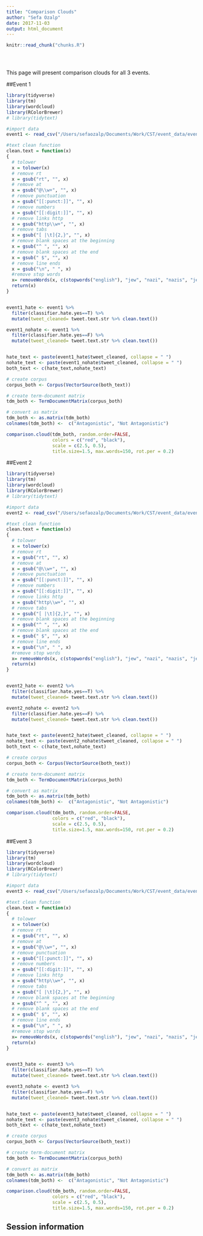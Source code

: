 ```yaml
---
title: "Comparison Clouds"
author: "Sefa Ozalp"
date: 2017-11-03
output: html_document
---
```


<!-- The file analysis/chunks.R contains chunks that define default settings
shared across the workflowr files. -->
```r
knitr::read_chunk("chunks.R")
```

<!-- Update knitr chunk options -->
```r
```

<!-- Insert the date the file was last updated -->
```r
```

<!-- Insert the code version (Git commit SHA1) if Git repository exists and R
 package git2r is installed -->
```r
```

<!-- Add your analysis here -->

This page will present comparison clouds for all 3 events.

##Event 1
```r
library(tidyverse)
library(tm)
library(wordcloud)
library(RColorBrewer)
# library(tidytext)

#import data
event1 <- read_csv("/Users/sefaozalp/Documents/Work/CST/event_data/event01.csv")

#text clean function
clean.text = function(x)
{
  # tolower
  x = tolower(x)
  # remove rt
  x = gsub("rt", "", x)
  # remove at
  x = gsub("@\\w+", "", x)
  # remove punctuation
  x = gsub("[[:punct:]]", "", x)
  # remove numbers
  x = gsub("[[:digit:]]", "", x)
  # remove links http
  x = gsub("http\\w+", "", x)
  # remove tabs
  x = gsub("[ |\t]{2,}", "", x)
  # remove blank spaces at the beginning
  x = gsub("^ ", "", x)
  # remove blank spaces at the end
  x = gsub(" $", "", x)
  # remove line ends
  x = gsub("\n", " ", x)
  #remove stop words
  x= removeWords(x, c(stopwords("english"), "jew", "nazi", "nazis", "jews", "jewish", "amp", "dont", "like", "just"))
  return(x)
}


event1_hate <- event1 %>% 
  filter(classifier.hate.yes==T) %>%
  mutate(tweet_cleaned= tweet.text.str %>% clean.text())

event1_nohate <- event1 %>% 
  filter(classifier.hate.yes==F) %>%
  mutate(tweet_cleaned= tweet.text.str %>% clean.text())


hate_text <- paste(event1_hate$tweet_cleaned, collapse = " ")
nohate_text <- paste(event1_nohate$tweet_cleaned, collapse = " ")
both_text <- c(hate_text,nohate_text)

# create corpus
corpus_both <- Corpus(VectorSource(both_text))

# create term-document matrix
tdm_both <- TermDocumentMatrix(corpus_both)

# convert as matrix
tdm_both <- as.matrix(tdm_both)
colnames(tdm_both) <-  c("Antagonistic", "Not Antagonistic")

comparison.cloud(tdm_both, random.order=FALSE,
                 colors = c("red", "black"),
                 scale = c(2.5, 0.5),
                 title.size=1.5, max.words=150, rot.per = 0.2)
```


##Event 2
```r
library(tidyverse)
library(tm)
library(wordcloud)
library(RColorBrewer)
# library(tidytext)

#import data
event2 <- read_csv("/Users/sefaozalp/Documents/Work/CST/event_data/event02.csv")

#text clean function
clean.text = function(x)
{
  # tolower
  x = tolower(x)
  # remove rt
  x = gsub("rt", "", x)
  # remove at
  x = gsub("@\\w+", "", x)
  # remove punctuation
  x = gsub("[[:punct:]]", "", x)
  # remove numbers
  x = gsub("[[:digit:]]", "", x)
  # remove links http
  x = gsub("http\\w+", "", x)
  # remove tabs
  x = gsub("[ |\t]{2,}", "", x)
  # remove blank spaces at the beginning
  x = gsub("^ ", "", x)
  # remove blank spaces at the end
  x = gsub(" $", "", x)
  # remove line ends
  x = gsub("\n", " ", x)
  #remove stop words
  x= removeWords(x, c(stopwords("english"), "jew", "nazi", "nazis", "jews", "jewish", "amp", "dont", "like", "just"))
  return(x)
}


event2_hate <- event2 %>% 
  filter(classifier.hate.yes==T) %>%
  mutate(tweet_cleaned= tweet.text.str %>% clean.text())

event2_nohate <- event2 %>% 
  filter(classifier.hate.yes==F) %>%
  mutate(tweet_cleaned= tweet.text.str %>% clean.text())


hate_text <- paste(event2_hate$tweet_cleaned, collapse = " ")
nohate_text <- paste(event2_nohate$tweet_cleaned, collapse = " ")
both_text <- c(hate_text,nohate_text)

# create corpus
corpus_both <- Corpus(VectorSource(both_text))

# create term-document matrix
tdm_both <- TermDocumentMatrix(corpus_both)

# convert as matrix
tdm_both <- as.matrix(tdm_both)
colnames(tdm_both) <-  c("Antagonistic", "Not Antagonistic")

comparison.cloud(tdm_both, random.order=FALSE,
                 colors = c("red", "black"),
                 scale = c(2.5, 0.5),
                 title.size=1.5, max.words=150, rot.per = 0.2)
```

##Event 3
```r
library(tidyverse)
library(tm)
library(wordcloud)
library(RColorBrewer)
# library(tidytext)

#import data
event3 <- read_csv("/Users/sefaozalp/Documents/Work/CST/event_data/event03.csv")

#text clean function
clean.text = function(x)
{
  # tolower
  x = tolower(x)
  # remove rt
  x = gsub("rt", "", x)
  # remove at
  x = gsub("@\\w+", "", x)
  # remove punctuation
  x = gsub("[[:punct:]]", "", x)
  # remove numbers
  x = gsub("[[:digit:]]", "", x)
  # remove links http
  x = gsub("http\\w+", "", x)
  # remove tabs
  x = gsub("[ |\t]{2,}", "", x)
  # remove blank spaces at the beginning
  x = gsub("^ ", "", x)
  # remove blank spaces at the end
  x = gsub(" $", "", x)
  # remove line ends
  x = gsub("\n", " ", x)
  #remove stop words
  x= removeWords(x, c(stopwords("english"), "jew", "nazi", "nazis", "jews", "jewish", "amp", "dont", "like", "just"))
  return(x)
}


event3_hate <- event3 %>% 
  filter(classifier.hate.yes==T) %>%
  mutate(tweet_cleaned= tweet.text.str %>% clean.text())

event3_nohate <- event3 %>% 
  filter(classifier.hate.yes==F) %>%
  mutate(tweet_cleaned= tweet.text.str %>% clean.text())


hate_text <- paste(event3_hate$tweet_cleaned, collapse = " ")
nohate_text <- paste(event3_nohate$tweet_cleaned, collapse = " ")
both_text <- c(hate_text,nohate_text)

# create corpus
corpus_both <- Corpus(VectorSource(both_text))

# create term-document matrix
tdm_both <- TermDocumentMatrix(corpus_both)

# convert as matrix
tdm_both <- as.matrix(tdm_both)
colnames(tdm_both) <-  c("Antagonistic", "Not Antagonistic")

comparison.cloud(tdm_both, random.order=FALSE,
                 colors = c("red", "black"),
                 scale = c(2.5, 0.5),
                 title.size=1.5, max.words=150, rot.per = 0.2)
```


## Session information

<!-- Insert the session information into the document -->
```r
```
